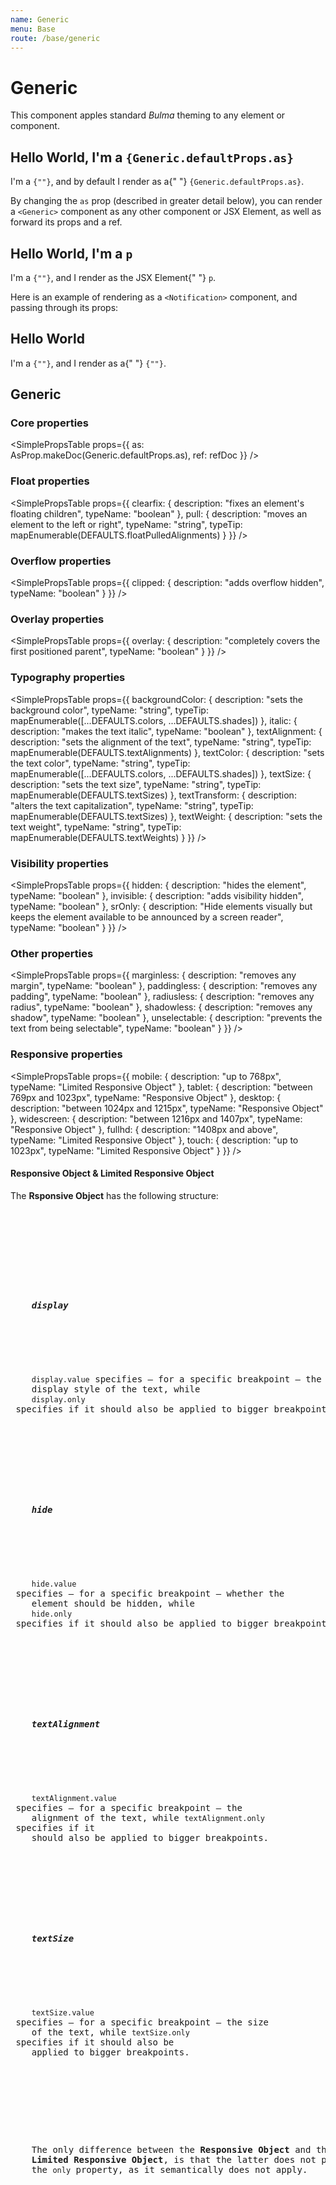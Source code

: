 ```yaml
---
name: Generic
menu: Base
route: /base/generic
---
```




# Generic

This component apples standard _Bulma_ theming to any element or component.

<Playground>
  <Generic>
    <h2>
      Hello World, I'm a <code>{Generic.defaultProps.as}</code>
    </h2>
    <span>
      I'm a <code>{"<Generic>"}</code>, and by default I render as a{" "}
      <code>{Generic.defaultProps.as}</code>.
    </span>
  </Generic>
</Playground>

By changing the `as` prop (described in greater detail below), you can render a `<Generic>` component as any other component or JSX Element, as well as forward its props and a ref.

<Playground>
  <Generic as="p">
    <h2>
      Hello World, I'm a <code>p</code>
    </h2>
    <span>
      I'm a <code>{"<Generic>"}</code>, and I render as the JSX Element{" "}
      <code>p</code>.
    </span>
  </Generic>
</Playground>

Here is an example of rendering as a `<Notification>` component, and passing through its props:

<Playground>
  <Generic as={Notification} color="primary">
    <h2>Hello World</h2>
    <p>
      I'm a <code>{"<Generic>"}</code>, and I render as a{" "}
      <code>{"<Notification>"}</code>.
    </p>
  </Generic>
</Playground>

## Generic

### Core properties

<SimplePropsTable
  props={{
    as: AsProp.makeDoc(Generic.defaultProps.as),
    ref: refDoc
  }}
/>

### Float properties

<SimplePropsTable
  props={{
    clearfix: {
      description: "fixes an element's floating children",
      typeName: "boolean"
    },
    pull: {
      description: "moves an element to the left or right",
      typeName: "string",
      typeTip: mapEnumerable(DEFAULTS.floatPulledAlignments)
    }
  }}
/>

### Overflow properties

<SimplePropsTable
  props={{
    clipped: {
      description: "adds overflow hidden",
      typeName: "boolean"
    }
  }}
/>

### Overlay properties

<SimplePropsTable
  props={{
    overlay: {
      description: "completely covers the first positioned parent",
      typeName: "boolean"
    }
  }}
/>

### Typography properties

<SimplePropsTable
  props={{
    backgroundColor: {
      description: "sets the background color",
      typeName: "string",
      typeTip: mapEnumerable([...DEFAULTS.colors, ...DEFAULTS.shades])
    },
    italic: {
      description: "makes the text italic",
      typeName: "boolean"
    },
    textAlignment: {
      description: "sets the alignment of the text",
      typeName: "string",
      typeTip: mapEnumerable(DEFAULTS.textAlignments)
    },
    textColor: {
      description: "sets the text color",
      typeName: "string",
      typeTip: mapEnumerable([...DEFAULTS.colors, ...DEFAULTS.shades])
    },
    textSize: {
      description: "sets the text size",
      typeName: "string",
      typeTip: mapEnumerable(DEFAULTS.textSizes)
    },
    textTransform: {
      description: "alters the text capitalization",
      typeName: "string",
      typeTip: mapEnumerable(DEFAULTS.textSizes)
    },
    textWeight: {
      description: "sets the text weight",
      typeName: "string",
      typeTip: mapEnumerable(DEFAULTS.textWeights)
    }
  }}
/>

### Visibility properties

<SimplePropsTable
  props={{
    hidden: {
      description: "hides the element",
      typeName: "boolean"
    },
    invisible: {
      description: "adds visibility hidden",
      typeName: "boolean"
    },
    srOnly: {
      description:
        "Hide elements visually but keeps the element available to be announced by a screen reader",
      typeName: "boolean"
    }
  }}
/>

### Other properties

<SimplePropsTable
  props={{
    marginless: {
      description: "removes any margin",
      typeName: "boolean"
    },
    paddingless: {
      description: "removes any padding",
      typeName: "boolean"
    },
    radiusless: {
      description: "removes any radius",
      typeName: "boolean"
    },
    shadowless: {
      description: "removes any shadow",
      typeName: "boolean"
    },
    unselectable: {
      description: "prevents the text from being selectable",
      typeName: "boolean"
    }
  }}
/>

### Responsive properties

<SimplePropsTable
  props={{
    mobile: {
      description: "up to 768px",
      typeName: "Limited Responsive Object"
    },
    tablet: {
      description: "between 769px and 1023px",
      typeName: "Responsive Object"
    },
    desktop: {
      description: "between 1024px and 1215px",
      typeName: "Responsive Object"
    },
    widescreen: {
      description: "between 1216px and 1407px",
      typeName: "Responsive Object"
    },
    fullhd: {
      description: "1408px and above",
      typeName: "Limited Responsive Object"
    },
    touch: {
      description: "up to 1023px",
      typeName: "Limited Responsive Object"
    }
  }}
/>

<div className="notification">
  <h4 className="title is-4">Responsive Object & Limited Responsive Object</h4>
  <p>
    The <strong>Rsponsive Object</strong> has the following structure:
    <pre
      children={JSON.stringify(
        {
          display: {
            only: "boolean",
            value: mapEnumerable(DEFAULTS.displays).replace(/["]/g, "'")
          },
          hide: {
            only: "boolean",
            value: "boolean"
          },
          textAlignment: {
            only: "boolean",
            value: mapEnumerable(DEFAULTS.textAlignments).replace(/["]/g, "'")
          },
          textSize: {
            only: "boolean",
            value: mapEnumerable(DEFAULTS.textSizes).replace(/["]/g, "'")
          }
        },
        null,
        2
      ).replace(/["]/g, "")}
    />
    <br />
  </p>

  <h5 className="title is-5">
    display
  </h5>
  <p>
    <code>display.value</code> specifies – for a specific breakpoint – the
    display style of the text, while
    <code>display.only</code> specifies if it should also be applied to bigger breakpoints.
  </p>

  <br />
  <h5 className="title is-5">
    hide
  </h5>
  <p>
    <code>hide.value</code> specifies – for a specific breakpoint – whether the
    element should be hidden, while
    <code>hide.only</code> specifies if it should also be applied to bigger breakpoints.
  </p>

  <br />
  <h5 className="title is-5">
    textAlignment
  </h5>
  <p>
    <code>textAlignment.value</code> specifies – for a specific breakpoint – the
    alignment of the text, while <code>textAlignment.only</code> specifies if it
    should also be applied to bigger breakpoints.
  </p>

  <br />
  <h5 className="title is-5">
    textSize
  </h5>
  <p>
    <code>textSize.value</code> specifies – for a specific breakpoint – the size
    of the text, while <code>textSize.only</code> specifies if it should also be
    applied to bigger breakpoints.
  </p>

  <br />
  <p className="has-text-info">
    The only difference between the <strong>Responsive Object</strong> and the{" "}
    <strong>Limited Responsive Object</strong>, is that the latter does not permit
    the <code>only</code> property, as it semantically does not apply.
  </p>

</div>

<AsProp component={Generic} componentName="Generic" />
